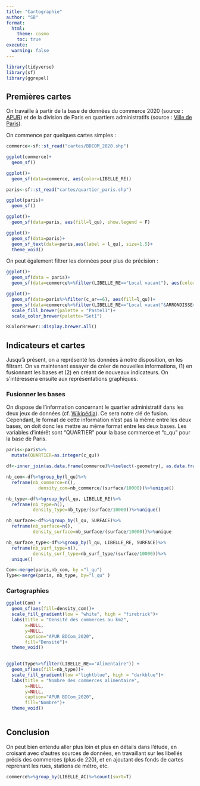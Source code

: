 ---
title: "Cartographie"
author: "SB"
format:
  html: 
    theme: cosmo
    toc: true
execute: 
  warning: false
---

```{r setup}

library(tidyverse)
library(sf)
library(ggrepel)

```



## Premières cartes

On travaille à partir de la base de données du commerce 2020 (source : [APUR](https://opendata.apur.org/)) et de la division de Paris en quartiers administratifs (source : [Ville de Paris](https://opendata.paris.fr/explore/dataset/quartier_paris/information/?disjunctive.c_ar)).

On commence par quelques cartes simples :

```{r}
commerce<-sf::st_read("cartes/BDCOM_2020.shp")

ggplot(commerce)+
  geom_sf()

ggplot()+
  geom_sf(data=commerce, aes(color=LIBELLE_RE))
```

```{r}
paris<-sf::st_read("cartes/quartier_paris.shp")

ggplot(paris)+
  geom_sf()

ggplot()+
  geom_sf(data=paris, aes(fill=l_qu), show.legend = F)

ggplot()+
  geom_sf(data=paris)+
  geom_sf_text(data=paris,aes(label = l_qu), size=1.5)+
  theme_void()
```


On peut également filtrer les données pour plus de précision :

```{r}

ggplot()+
  geom_sf(data = paris)+
  geom_sf(data=commerce%>%filter(LIBELLE_RE=="Local vacant"), aes(color=SURFACE), size=0.5)

ggplot()+
  geom_sf(data=paris%>%filter(c_ar==6), aes(fill=l_qu))+
  geom_sf(data=commerce%>%filter(LIBELLE_RE=="Local vacant"&ARRONDISSE==6&QUARTIER==24), aes(color=SURFACE), alpha=0.5)+
  scale_fill_brewer(palette = "Pastel1")+
  scale_color_brewer(palette="Set1")

RColorBrewer::display.brewer.all()

```

## Indicateurs et cartes

Jusqu'à présent, on a représenté les données à notre disposition, en les filtrant. On va maintenant essayer de créer de nouvelles informations, (1) en fusionnant les bases et (2) en créant de nouveaux indicateurs. On s'intéressera ensuite aux représentations graphiques.


### Fusionner les bases

On dispose de l'information concernant le quartier administratif dans les deux jeux de données (cf. [Wikipédia](https://fr.wikipedia.org/wiki/Liste_des_quartiers_administratifs_de_Paris)). Ce sera notre clé de fusion. Cependant, le format de cette information n'est pas la même entre les deux bases, on doit donc les mettre au même format entre les deux bases. Les variables d'intérêt sont "QUARTIER" pour la base commerce et "c_qu" pour la base de Paris.  

```{r}

paris<-paris%>%
  mutate(QUARTIER=as.integer(c_qu))

df<-inner_join(as.data.frame(commerce)%>%select(-geometry), as.data.frame(paris)%>%select(-geometry))

nb_com<-df%>%group_by(l_qu)%>%
  reframe(nb_commerce=n(),
            density_com=nb_commerce/(surface/10000))%>%unique()

nb_type<-df%>%group_by(l_qu, LIBELLE_RE)%>%
  reframe(nb_type=n(),
          density_type=nb_type/(surface/10000))%>%unique()

nb_surface<-df%>%group_by(l_qu, SURFACE)%>%
  reframe(nb_surface=n(),
          density_surface=nb_surface/(surface/10000))%>%unique

nb_surface_type<-df%>%group_by(l_qu, LIBELLE_RE, SURFACE)%>%
  reframe(nb_surf_type=n(),
          density_surf_type=nb_surf_type/(surface/10000))%>%
  unique()

Com<-merge(paris,nb_com, by ="l_qu")
Type<-merge(paris, nb_type, by="l_qu" )
```

### Cartographies

```{r}

ggplot(Com) + 
  geom_sf(aes(fill=density_com))+
  scale_fill_gradient(low = "white", high = "firebrick")+
  labs(title = "Densité des commerces au km2",
       x=NULL,
       y=NULL,
       caption="APUR BDCom_2020", 
       fill="Densité")+
  theme_void()
  

ggplot(Type%>%filter(LIBELLE_RE=="Alimentaire")) + 
  geom_sf(aes(fill=nb_type))+
  scale_fill_gradient(low ="lightblue", high = "darkblue")+
  labs(title = "Nombre des commerces alimentaire",
       x=NULL,
       y=NULL,
       caption="APUR BDCom_2020",
       fill="Nombre")+
  theme_void()
  
```

## Conclusion

On peut bien entendu aller plus loin et plus en détails dans l'étude, en croisant avec d'autres sources de données, en travaillant sur les libellés précis des commerces (plus de 220), et en ajoutant des fonds de cartes reprenant les rues, stations de métro, etc.

```{r}
commerce%>%group_by(LIBELLE_AC)%>%count(sort=T)


```

